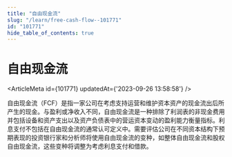 ```yaml
---
title: "自由现金流"
slug: "/learn/free-cash-flow--101771"
id: "101771"
hide_table_of_contents: true
---
```



# 自由现金流

<ArticleMeta id={101771} updatedAt={'2023-09-26 13:58:58'} />
<div className='border-solid border-b border-t-0 my-4 border-[var(--ifm-color-gray-300)]' />

自由现金流（FCF）是指一家公司在考虑支持运营和维护资本资产的现金流出后所产生的现金。与盈利或净收入不同，自由现金流是一种排除了利润表的非现金费用并包括设备和资产支出以及资产负债表中的营运资本变动的盈利能力衡量指标。利息支付不包括在自由现金流的通常认可定义中。需要评估公司在不同资本结构下预期表现的投资银行家和分析师将使用自由现金流的变种，如整体自由现金流和股权自由现金流，这些变种将调整为考虑利息支付和借款。
